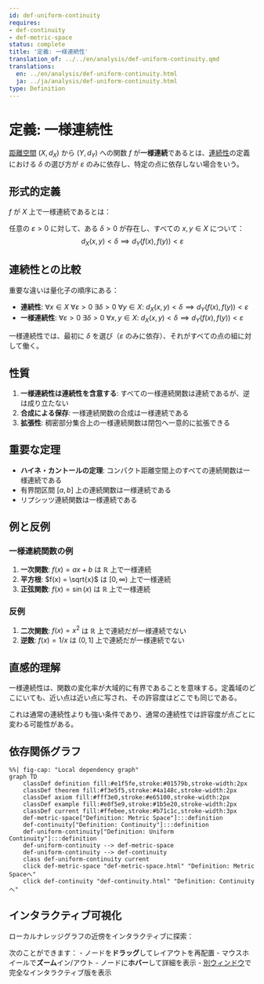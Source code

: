 ```yaml
---
id: def-uniform-continuity
requires:
- def-continuity
- def-metric-space
status: complete
title: '定義: 一様連続性'
translation_of: ../../en/analysis/def-uniform-continuity.qmd
translations:
  en: ../en/analysis/def-uniform-continuity.html
  ja: ../ja/analysis/def-uniform-continuity.html
type: Definition
---
```


# 定義: 一様連続性 {#def-uniform-continuity}

[距離空間](def-metric-space.qmd) $(X, d_X)$ から $(Y, d_Y)$ への関数 $f$ が**一様連続**であるとは、[連続性](def-continuity.qmd)の定義における $\delta$ の選び方が $\varepsilon$ のみに依存し、特定の点に依存しない場合をいう。

## 形式的定義

$f$ が $X$ 上で一様連続であるとは：

任意の $\varepsilon > 0$ に対して、ある $\delta > 0$ が存在し、すべての $x, y \in X$ について：
$$d_X(x, y) < \delta \implies d_Y(f(x), f(y)) < \varepsilon$$

## 連続性との比較

重要な違いは量化子の順序にある：

- **連続性**: $\forall x \in X$ $\forall \varepsilon > 0$ $\exists \delta > 0$ $\forall y \in X$: $d_X(x, y) < \delta \implies d_Y(f(x), f(y)) < \varepsilon$
- **一様連続性**: $\forall \varepsilon > 0$ $\exists \delta > 0$ $\forall x, y \in X$: $d_X(x, y) < \delta \implies d_Y(f(x), f(y)) < \varepsilon$

一様連続性では、最初に $\delta$ を選び（$\varepsilon$ のみに依存）、それがすべての点の組に対して働く。

## 性質

1. **一様連続性は連続性を含意する**: すべての一様連続関数は連続であるが、逆は成り立たない
2. **合成による保存**: 一様連続関数の合成は一様連続である
3. **拡張性**: 稠密部分集合上の一様連続関数は閉包へ一意的に拡張できる

## 重要な定理

- **ハイネ・カントールの定理**: コンパクト距離空間上のすべての連続関数は一様連続である
- 有界閉区間 $[a, b]$ 上の連続関数は一様連続である
- リプシッツ連続関数は一様連続である

## 例と反例

### 一様連続関数の例

1. **一次関数**: $f(x) = ax + b$ は $\mathbb{R}$ 上で一様連続
2. **平方根**: $f(x) = \sqrt{x}$ は $[0, \infty)$ 上で一様連続
3. **正弦関数**: $f(x) = \sin(x)$ は $\mathbb{R}$ 上で一様連続

### 反例

1. **二次関数**: $f(x) = x^2$ は $\mathbb{R}$ 上で連続だが一様連続でない
2. **逆数**: $f(x) = 1/x$ は $(0, 1]$ 上で連続だが一様連続でない

## 直感的理解

一様連続性は、関数の変化率が大域的に有界であることを意味する。定義域のどこにいても、近い点は近い点に写され、その許容度はどこでも同じである。

これは通常の連続性よりも強い条件であり、通常の連続性では許容度が点ごとに変わる可能性がある。

## 依存関係グラフ

```mermaid
%%| fig-cap: "Local dependency graph"
graph TD
    classDef definition fill:#e1f5fe,stroke:#01579b,stroke-width:2px
    classDef theorem fill:#f3e5f5,stroke:#4a148c,stroke-width:2px
    classDef axiom fill:#fff3e0,stroke:#e65100,stroke-width:2px
    classDef example fill:#e8f5e9,stroke:#1b5e20,stroke-width:2px
    classDef current fill:#ffebee,stroke:#b71c1c,stroke-width:3px
    def-metric-space["Definition: Metric Space"]:::definition
    def-continuity["Definition: Continuity"]:::definition
    def-uniform-continuity["Definition: Uniform Continuity"]:::definition
    def-uniform-continuity --> def-metric-space
    def-uniform-continuity --> def-continuity
    class def-uniform-continuity current
    click def-metric-space "def-metric-space.html" "Definition: Metric Spaceへ"
    click def-continuity "def-continuity.html" "Definition: Continuityへ"
```

## インタラクティブ可視化

ローカルナレッジグラフの近傍をインタラクティブに探索：

::: {.graph-viz data-id="def-uniform-continuity" data-width="700" data-height="500"}
:::

次のことができます：
- ノードを**ドラッグ**してレイアウトを再配置
- マウスホイールで**ズーム**イン/アウト
- ノードに**ホバー**して詳細を表示
- [別ウィンドウ](../../output/interactive/def-uniform-continuity.html){target="_blank"}で完全なインタラクティブ版を表示
